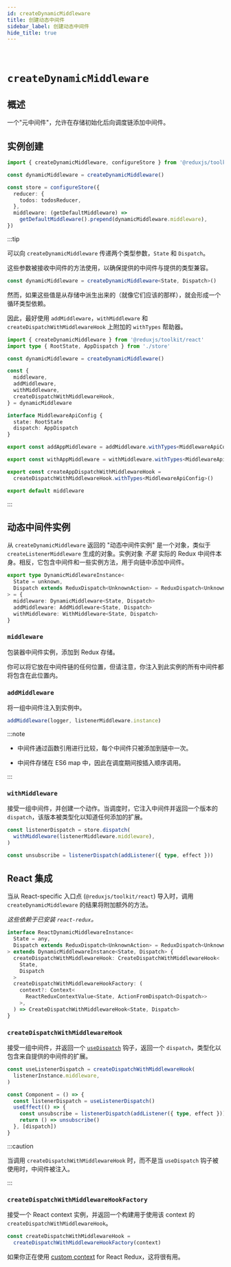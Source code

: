 ```yaml
---
id: createDynamicMiddleware
title: 创建动态中间件
sidebar_label: 创建动态中间件
hide_title: true
---
```


&nbsp;

# `createDynamicMiddleware`

## 概述

一个"元中间件"，允许在存储初始化后向调度链添加中间件。

## 实例创建

```ts no-transpile
import { createDynamicMiddleware, configureStore } from '@reduxjs/toolkit'

const dynamicMiddleware = createDynamicMiddleware()

const store = configureStore({
  reducer: {
    todos: todosReducer,
  },
  middleware: (getDefaultMiddleware) =>
    getDefaultMiddleware().prepend(dynamicMiddleware.middleware),
})
```

:::tip

可以向 `createDynamicMiddleware` 传递两个类型参数，`State` 和 `Dispatch`。

这些参数被接收中间件的方法使用，以确保提供的中间件与提供的类型兼容。

```ts no-transpile
const dynamicMiddleware = createDynamicMiddleware<State, Dispatch>()
```

然而，如果这些值是从存储中派生出来的（就像它们应该的那样），就会形成一个循环类型依赖。

因此，最好使用 `addMiddleware`，`withMiddleware` 和 `createDispatchWithMiddlewareHook` 上附加的 `withTypes` 帮助器。

```ts no-transpile
import { createDynamicMiddleware } from '@reduxjs/toolkit/react'
import type { RootState, AppDispatch } from './store'

const dynamicMiddleware = createDynamicMiddleware()

const {
  middleware,
  addMiddleware,
  withMiddleware,
  createDispatchWithMiddlewareHook,
} = dynamicMiddleware

interface MiddlewareApiConfig {
  state: RootState
  dispatch: AppDispatch
}

export const addAppMiddleware = addMiddleware.withTypes<MiddlewareApiConfig>()

export const withAppMiddleware = withMiddleware.withTypes<MiddlewareApiConfig>()

export const createAppDispatchWithMiddlewareHook =
  createDispatchWithMiddlewareHook.withTypes<MiddlewareApiConfig>()

export default middleware
```

:::

## 动态中间件实例

从 `createDynamicMiddleware` 返回的 "动态中间件实例" 是一个对象，类似于 `createListenerMiddleware` 生成的对象。实例对象 _不是_ 实际的 Redux 中间件本身。相反，它包含中间件和一些实例方法，用于向链中添加中间件。

```ts no-transpile
export type DynamicMiddlewareInstance<
  State = unknown,
  Dispatch extends ReduxDispatch<UnknownAction> = ReduxDispatch<UnknownAction>,
> = {
  middleware: DynamicMiddleware<State, Dispatch>
  addMiddleware: AddMiddleware<State, Dispatch>
  withMiddleware: WithMiddleware<State, Dispatch>
}
```

### `middleware`

包装器中间件实例，添加到 Redux 存储。

你可以将它放在中间件链的任何位置，但请注意，你注入到此实例的所有中间件都将包含在此位置内。

### `addMiddleware`

将一组中间件注入到实例中。

```ts no-transpile
addMiddleware(logger, listenerMiddleware.instance)
```

:::note

- 中间件通过函数引用进行比较，每个中间件只被添加到链中一次。

- 中间件存储在 ES6 map 中，因此在调度期间按插入顺序调用。

:::

### `withMiddleware`

接受一组中间件，并创建一个动作。当调度时，它注入中间件并返回一个版本的 `dispatch`，该版本被类型化以知道任何添加的扩展。

```ts no-transpile
const listenerDispatch = store.dispatch(
  withMiddleware(listenerMiddleware.middleware),
)

const unsubscribe = listenerDispatch(addListener({ type, effect }))
```

## React 集成

当从 React-specific 入口点 (`@reduxjs/toolkit/react`) 导入时，调用 `createDynamicMiddleware` 的结果将附加额外的方法。

_这些依赖于已安装 `react-redux`。_

```ts no-transpile
interface ReactDynamicMiddlewareInstance<
  State = any,
  Dispatch extends ReduxDispatch<UnknownAction> = ReduxDispatch<UnknownAction>,
> extends DynamicMiddlewareInstance<State, Dispatch> {
  createDispatchWithMiddlewareHook: CreateDispatchWithMiddlewareHook<
    State,
    Dispatch
  >
  createDispatchWithMiddlewareHookFactory: (
    context?: Context<
      ReactReduxContextValue<State, ActionFromDispatch<Dispatch>>
    >,
  ) => CreateDispatchWithMiddlewareHook<State, Dispatch>
}
```

### `createDispatchWithMiddlewareHook`

接受一组中间件，并返回一个 [`useDispatch`](https://react-redux.js.org/api/hooks#usedispatch) 钩子，返回一个 `dispatch`，类型化以包含来自提供的中间件的扩展。

```ts no-transpile
const useListenerDispatch = createDispatchWithMiddlewareHook(
  listenerInstance.middleware,
)

const Component = () => {
  const listenerDispatch = useListenerDispatch()
  useEffect(() => {
    const unsubscribe = listenerDispatch(addListener({ type, effect }))
    return () => unsubscribe()
  }, [dispatch])
}
```

:::caution

当调用 `createDispatchWithMiddlewareHook` 时，而不是当 `useDispatch` 钩子被使用时，中间件被注入。

:::

### `createDispatchWithMiddlewareHookFactory`

接受一个 React context 实例，并返回一个构建用于使用该 context 的 `createDispatchWithMiddlewareHook`。

```ts no-transpile
const createDispatchWithMiddlewareHook =
  createDispatchWithMiddlewareHookFactory(context)
```

如果你正在使用 [custom context](https://react-redux.js.org/using-react-redux/accessing-store#providing-custom-context) for React Redux，这将很有用。
